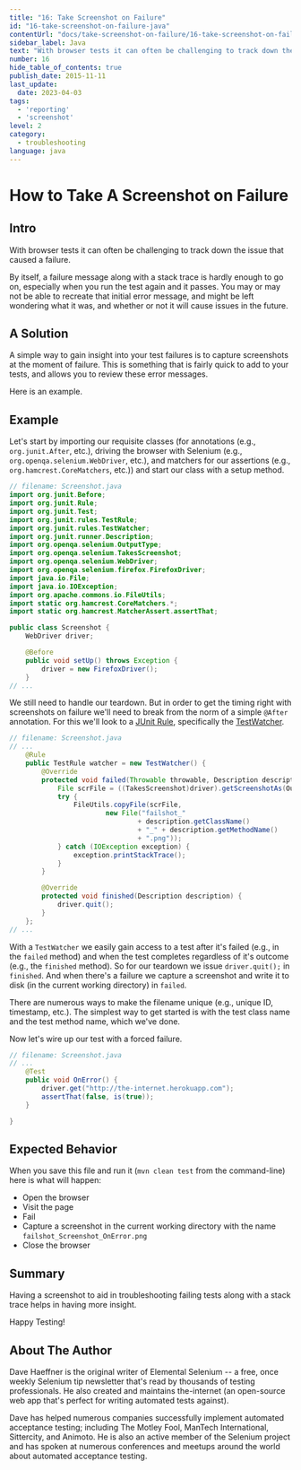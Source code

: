 ```yaml
---
title: "16: Take Screenshot on Failure"
id: "16-take-screenshot-on-failure-java"
contentUrl: "docs/take-screenshot-on-failure/16-take-screenshot-on-failure-java"
sidebar_label: Java
text: "With browser tests it can often be challenging to track down the issue that caused a failure. By itself, a failure message along with a stack trace is hardly enough to go on, especially when you run the test again and it passes. You may or may not be able to recreate that initial error message, and might be left wondering what it was, and whether or not it will cause issues in the future."
number: 16
hide_table_of_contents: true
publish_date: 2015-11-11
last_update:
  date: 2023-04-03
tags:
  - 'reporting'
  - 'screenshot'
level: 2
category:
  - troubleshooting
language: java
---
```


# How to Take A Screenshot on Failure

## Intro

With browser tests it can often be challenging to track down the issue that caused a failure.

By itself, a failure message along with a stack trace is hardly enough to go on, especially when you run the test again and it passes. You may or may not be able to recreate that initial error message, and might be left wondering what it was, and whether or not it will cause issues in the future.

## A Solution

A simple way to gain insight into your test failures is to capture screenshots at the moment of failure. This is something that is fairly quick to add to your tests, and allows you to review these error messages.

Here is an example.


## Example

Let's start by importing our requisite classes (for annotations (e.g., `org.junit.After`, etc.), driving the browser with Selenium (e.g., `org.openqa.selenium.WebDriver`, etc.), and matchers for our assertions (e.g., `org.hamcrest.CoreMatchers`, etc.)) and start our class with a setup method.

```java
// filename: Screenshot.java
import org.junit.Before;
import org.junit.Rule;
import org.junit.Test;
import org.junit.rules.TestRule;
import org.junit.rules.TestWatcher;
import org.junit.runner.Description;
import org.openqa.selenium.OutputType;
import org.openqa.selenium.TakesScreenshot;
import org.openqa.selenium.WebDriver;
import org.openqa.selenium.firefox.FirefoxDriver;
import java.io.File;
import java.io.IOException;
import org.apache.commons.io.FileUtils;
import static org.hamcrest.CoreMatchers.*;
import static org.hamcrest.MatcherAssert.assertThat;

public class Screenshot {
    WebDriver driver;

    @Before
    public void setUp() throws Exception {
        driver = new FirefoxDriver();
    }
// ...
```

We still need to handle our teardown. But in order to get the timing right with screenshots on failure we'll need to break from the norm of a simple `@After` annotation. For this we'll look to a [JUnit Rule](https://github.com/junit-team/junit/wiki/Rules), specifically the [TestWatcher](http://junit.org/apidocs/org/junit/rules/TestWatcher.html).

```java
// filename: Screenshot.java
// ...
    @Rule
    public TestRule watcher = new TestWatcher() {
        @Override
        protected void failed(Throwable throwable, Description description) {
            File scrFile = ((TakesScreenshot)driver).getScreenshotAs(OutputType.FILE);
            try {
                FileUtils.copyFile(scrFile,
                        new File("failshot_"
                                + description.getClassName()
                                + "_" + description.getMethodName()
                                + ".png"));
            } catch (IOException exception) {
                exception.printStackTrace();
            }
        }

        @Override
        protected void finished(Description description) {
            driver.quit();
        }
    };
// ...
```

With a `TestWatcher` we easily gain access to a test after it's failed (e.g., in the `failed` method) and when the test completes regardless of it's outcome (e.g., the `finished` method). So for our teardown we issue `driver.quit();` in `finished`. And when there's a failure we capture a screenshot and write it to disk (in the current working directory) in `failed`.

There are numerous ways to make the filename unique (e.g., unique ID, timestamp, etc.). The simplest way to get started is with the test class name and the test method name, which we've done.

Now let's wire up our test with a forced failure.

```java
// filename: Screenshot.java
// ...
    @Test
    public void OnError() {
        driver.get("http://the-internet.herokuapp.com");
        assertThat(false, is(true));
    }

}
```

## Expected Behavior

When you save this file and run it (`mvn clean test` from the command-line) here is what will happen:

+ Open the browser
+ Visit the page
+ Fail
+ Capture a screenshot in the current working directory with the name `failshot_Screenshot_OnError.png`
+ Close the browser

## Summary

Having a screenshot to aid in troubleshooting failing tests along with a stack trace helps in having more insight.

Happy Testing!

## About The Author

Dave Haeffner is the original writer of Elemental Selenium -- a free, once weekly Selenium tip newsletter that's read by thousands of testing professionals. He also created and maintains the-internet (an open-source web app that's perfect for writing automated tests against).

Dave has helped numerous companies successfully implement automated acceptance testing; including The Motley Fool, ManTech International, Sittercity, and Animoto. He is also an active member of the Selenium project and has spoken at numerous conferences and meetups around the world about automated acceptance testing.